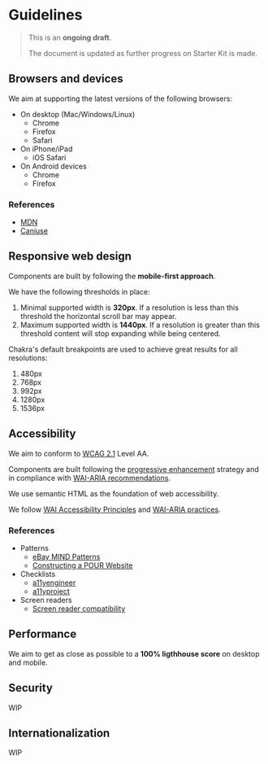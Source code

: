 
<Meta title="Docs/Guidelines" />

# Guidelines

> This is an **ongoing draft**.
>
> The document is updated as further progress on Starter Kit is made.

## Browsers and devices

We aim at supporting the latest versions of the following browsers:

- On desktop (Mac/Windows/Linux)
  - Chrome
  - Firefox
  - Safari
- On iPhone/iPad
  - iOS Safari
- On Android devices
  - Chrome
  - Firefox

### References

- [MDN](https://developer.mozilla.org/)
- [Caniuse](http://caniuse.com/)

## Responsive web design

Components are built by following the **mobile-first approach**.

We have the following thresholds in place:

1. Minimal supported width is **320px**. If a resolution is less than this threshold the horizontal scroll bar may appear.
2. Maximum supported width is **1440px**. If a resolution is greater than this threshold content will stop expanding while being centered.

Chakra's default breakpoints are used to achieve great results for all resolutions:

1. 480px
2. 768px
3. 992px
4. 1280px
5. 1536px

## Accessibility

We aim to conform to [WCAG 2.1](https://www.w3.org/TR/WCAG21/) Level AA.

Components are built following the [progressive enhancement](https://en.wikipedia.org/wiki/Progressive_enhancement) strategy and in compliance with [WAI-ARIA recommendations](https://www.w3.org/TR/wai-aria-1.1/).

We use semantic HTML as the foundation of web accessibility.

We follow [WAI Accessibility Principles](https://www.w3.org/WAI/fundamentals/accessibility-principles/) and [WAI-ARIA practices](https://www.w3.org/TR/wai-aria-practices-1.1/).

### References

- Patterns
  - [eBay MIND Patterns](https://ebay.gitbook.io/mindpatterns/)
  - [Constructing a POUR Website](https://webaim.org/articles/pour/)
- Checklists
  - [a11yengineer](https://a11yengineer.com/web/)
  - [a11yproject](https://www.a11yproject.com/checklist/)
- Screen readers
  - [Screen reader compatibility](https://www.powermapper.com/tests/screen-readers/)

## Performance

We aim to get as close as possible to a **100% ligthhouse score** on desktop and mobile.

## Security

WIP

## Internationalization

WIP
